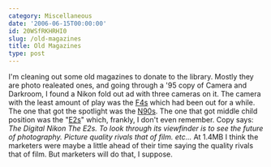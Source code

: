 ```yaml
---
category: Miscellaneous
date: '2006-06-15T00:00:00'
id: 20WSfRKHRHI0
slug: /old-magazines
title: Old Magazines
type: post
---
```


I'm cleaning out some old magazines to donate to the library.
Mostly they are photo realeated ones, and going through a '95 copy
of Camera and Darkroom, I found a Nikon fold out ad with three
cameras on it. The camera with the least amount of play was the
[F4s](http://www.mir.com.my/rb/photography/companies/nikon/htmls/models/htmls/slr88.htm#f4)
which had been out for a while. The one that got the spotlight was
the
[N90s](http://www.mir.com.my/rb/photography/companies/nikon/htmls/models/htmls/slr9294.htm#f90x).
The one that got middle child position was the
"[E2s](http://www.mir.com.my/rb/photography/companies/nikon/htmls/models/digitalSLRs/E2E2s/index.htm)"
which, frankly, I don't even remember. Copy says:
*The Digital Nikon*
*The E2s. To look through its viewfinder is to see the future of photography.*
*Picture quality rivals that of film.* *etc...* At 1.4MB I think
the marketers were maybe a little ahead of their time saying the
quality rivals that of film. But marketers will do that, I suppose.